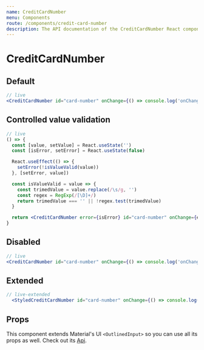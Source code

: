 ```yaml
---
name: CreditCardNumber
menu: Components
route: /components/credit-card-number
description: The API documentation of the CreditCardNumber React component. Play around with demos and check out its props.
---
```


# CreditCardNumber

## Default

```jsx
// live
<CreditCardNumber id="card-number" onChange={() => console.log('onChange')} />
```

## Controlled value validation

```jsx
// live
() => {
  const [value, setValue] = React.useState('')
  const [isError, setError] = React.useState(false)

  React.useEffect(() => {
    setError(!isValueValid(value))
  }, [setError, value])

  const isValueValid = value => {
    const trimedValue = value.replace(/\s/g, '')
    const regex = RegExp(/[\D]+/)
    return trimedValue === '' || !regex.test(trimedValue)
  }

  return <CreditCardNumber error={isError} id="card-number" onChange={e => setValue(e.target.value)} />
}
```

## Disabled

```jsx
// live
<CreditCardNumber id="card-number" onChange={() => console.log('onChange')} disabled />
```

## Extended

```jsx
// live-extended
  <StyledCreditCardNumber id="card-number" onChange={() => console.log('onChange')} />
```

## Props

This component extends Material's UI `<OutlinedInput>` so you can use all its props as well. Check out its [Api](https://material-ui.com/api/outlined-input/).

<Props of="CreditCardNumber" />